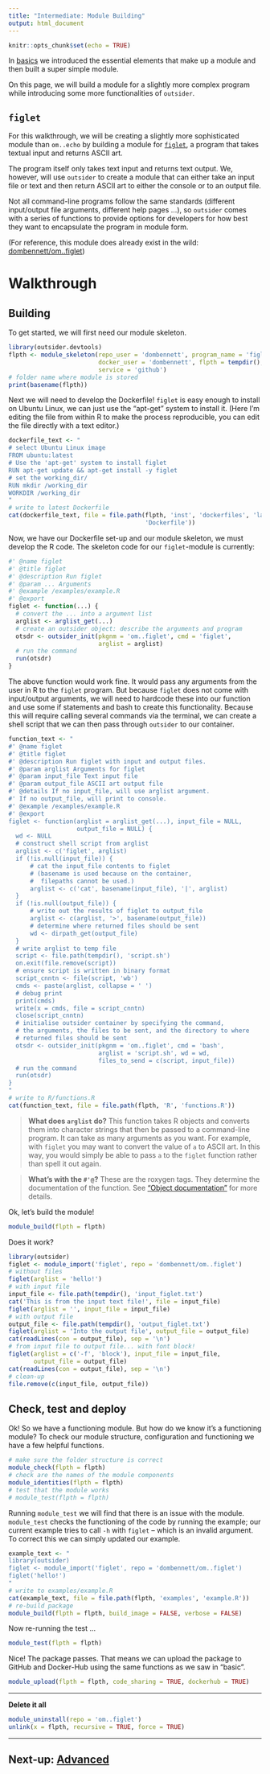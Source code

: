 ```yaml
---
title: "Intermediate: Module Building"
output: html_document
---
```


```r
knitr::opts_chunk$set(echo = TRUE)
```

In [basics](https://antonellilab.github.io/outsider.devtools/articles/intermediate.html)
we introduced the essential elements that make up a module and then built a
super simple module.

On this page, we will build a module for a slightly more complex program while
introducing some more functionalities of `outsider`.

## `figlet`

For this walkthrough, we will be creating a slightly more sophisticated module
than `om..echo` by building a module for [`figlet`](http://www.figlet.org/),
a program that takes textual input and returns ASCII art.

The program itself only takes text input and returns text output. We, however,
will use `outsider` to create a module that can either take an input file or
text and then return ASCII art to either the console or to an output file.

Not all command-line programs follow the same standards (different input/output
file arguments, different help pages ...), so `outsider` comes with a series of
functions to provide options for developers for how best they want to
encapsulate the program in module form.

(For reference, this module does already exist in the wild:
[dombennett/om..figlet](https://github.com/DomBennett/om..figlet))

# Walkthrough

## Building

To get started, we will first need our module skeleton.

```r
library(outsider.devtools)
flpth <- module_skeleton(repo_user = 'dombennett', program_name = 'figlet',
                         docker_user = 'dombennett', flpth = tempdir(),
                         service = 'github')
# folder name where module is stored
print(basename(flpth))
```

Next we will need to develop the Dockerfile! `figlet` is easy enough to install
on Ubuntu Linux, we can just use the "apt-get" system to install it. (Here I'm
editing the file from within R to make the process reproducible, you can edit
the file directly with a text editor.)

```r
dockerfile_text <- "
# select Ubuntu Linux image
FROM ubuntu:latest
# Use the 'apt-get' system to install figlet
RUN apt-get update && apt-get install -y figlet
# set the working_dir/
RUN mkdir /working_dir
WORKDIR /working_dir
"
# write to latest Dockerfile
cat(dockerfile_text, file = file.path(flpth, 'inst', 'dockerfiles', 'latest',
                                      'Dockerfile'))
```

Now, we have our Dockerfile set-up and our module skeleton, we must develop the
R code. The skeleton code for our `figlet`-module is currently:

```r
#' @name figlet
#' @title figlet
#' @description Run figlet
#' @param ... Arguments
#' @example /examples/example.R
#' @export
figlet <- function(...) {
  # convert the ... into a argument list
  arglist <- arglist_get(...)
  # create an outsider object: describe the arguments and program
  otsdr <- outsider_init(pkgnm = 'om..figlet', cmd = 'figlet',
                         arglist = arglist)
  # run the command
  run(otsdr)
}
```

The above function would work fine. It would pass any arguments from the user
in R to the `figlet` program. But because `figlet` does not come with input/output arguments, we will need to hardcode these into our function and
use some if statements and bash to create this functionality. Because this will
require calling several commands via the terminal, we can create a shell script
that we can then pass through `outsider` to our container.

```r
function_text <- "
#' @name figlet
#' @title figlet
#' @description Run figlet with input and output files.
#' @param arglist Arguments for figlet
#' @param input_file Text input file
#' @param output_file ASCII art output file
#' @details If no input_file, will use arglist argument.
#' If no output_file, will print to console.
#' @example /examples/example.R
#' @export
figlet <- function(arglist = arglist_get(...), input_file = NULL,
                   output_file = NULL) {
  wd <- NULL
  # construct shell script from arglist
  arglist <- c('figlet', arglist)
  if (!is.null(input_file)) {
      # cat the input_file contents to figlet
      # (basename is used because on the container,
      #  filepaths cannot be used.)
      arglist <- c('cat', basename(input_file), '|', arglist)
  }
  if (!is.null(output_file)) {
      # write out the results of figlet to output_file
      arglist <- c(arglist, '>', basename(output_file))
      # determine where returned files should be sent
      wd <- dirpath_get(output_file)
  }
  # write arglist to temp file
  script <- file.path(tempdir(), 'script.sh')
  on.exit(file.remove(script))
  # ensure script is written in binary format
  script_cnntn <- file(script, 'wb')
  cmds <- paste(arglist, collapse = ' ')
  # debug print
  print(cmds)
  write(x = cmds, file = script_cnntn)
  close(script_cnntn)
  # initialise outsider container by specifying the command,
  # the arguments, the files to be sent, and the directory to where
  # returned files should be sent
  otsdr <- outsider_init(pkgnm = 'om..figlet', cmd = 'bash',
                         arglist = 'script.sh', wd = wd,
                         files_to_send = c(script, input_file))
  # run the command
  run(otsdr)
}
"
# write to R/functions.R
cat(function_text, file = file.path(flpth, 'R', 'functions.R'))
```

> **What does `arglist` do?** This function takes R objects and converts them
into character strings that then be passed to a command-line program. It can
take as many arguments as you want. For example, with `figlet` you may want to
convert the value of `a` to ASCII art. In this way, you would simply be able to
pass `a` to the `figlet` function rather than spell it out again.

> **What's with the `#'@`?** These are the roxygen tags. They determine the
documentation of the function. See
["Object documentation"](http://r-pkgs.had.co.nz/man.html) for more details.

Ok, let's build the module!

```r
module_build(flpth = flpth)
```

Does it work?

```r
library(outsider)
figlet <- module_import('figlet', repo = 'dombennett/om..figlet')
# without files
figlet(arglist = 'hello!')
# with input file
input_file <- file.path(tempdir(), 'input_figlet.txt')
cat('This is from the input text file!', file = input_file)
figlet(arglist = '', input_file = input_file)
# with output file
output_file <- file.path(tempdir(), 'output_figlet.txt')
figlet(arglist = 'Into the output file', output_file = output_file)
cat(readLines(con = output_file), sep = '\n')
# from input file to output file... with font block!
figlet(arglist = c('-f', 'block'), input_file = input_file,
       output_file = output_file)
cat(readLines(con = output_file), sep = '\n')
# clean-up
file.remove(c(input_file, output_file))
```

## Check, test and deploy

Ok! So we have a functioning module. But how do we know it's a functioning
module? To check our module structure, configuration and functioning we have a 
few helpful functions.

```r
# make sure the folder structure is correct
module_check(flpth = flpth)
# check are the names of the module components
module_identities(flpth = flpth)
# test that the module works
# module_test(flpth = flpth)
```

Running `module_test` we will find that there is an issue with the module.
`module_test` checks the functioning of the code by running the example; our
current example tries to call `-h` with `figlet` -- which is
an invalid argument. To correct this we can simply updated our example.

```r
example_text <- "
library(outsider)
figlet <- module_import('figlet', repo = 'dombennett/om..figlet')
figlet('hello!')
"
# write to examples/example.R
cat(example_text, file = file.path(flpth, 'examples', 'example.R'))
# re-build package
module_build(flpth = flpth, build_image = FALSE, verbose = FALSE)
```

Now re-running the test ...

```r
module_test(flpth = flpth)
```


Nice! The package passes. That means we can upload the package to GitHub and
Docker-Hub using the same functions as we saw in "basic".

```R
module_upload(flpth = flpth, code_sharing = TRUE, dockerhub = TRUE)
```

---

**Delete it all**

```r
module_uninstall(repo = 'om..figlet')
unlink(x = flpth, recursive = TRUE, force = TRUE)
```

---

## Next-up: [Advanced](https://antonellilab.github.io/outsider.devtools/articles/advanced.html)


